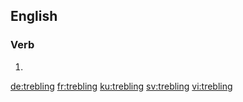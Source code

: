 
==English==

===Verb===
{{head|en|present participle}}

# {{present participle of|treble|lang=en}}

[[de:trebling]]
[[fr:trebling]]
[[ku:trebling]]
[[sv:trebling]]
[[vi:trebling]]